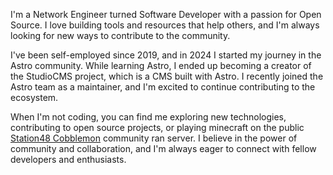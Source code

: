 I'm a Network Engineer turned Software Developer with a passion for Open Source. I love building tools and resources that help others, and I'm always looking for new ways to contribute to the community.

I've been self-employed since 2019, and in 2024 I started my journey in the Astro community. While learning Astro, I ended up becoming a creator of the StudioCMS project, which is a CMS built with Astro. I recently joined the Astro team as a maintainer, and I'm excited to continue contributing to the ecosystem.

When I'm not coding, you can find me exploring new technologies, contributing to open source projects, or playing minecraft on the public [Station48 Cobblemon](https://station48.xyz) community ran server. I believe in the power of community and collaboration, and I'm always eager to connect with fellow developers and enthusiasts.